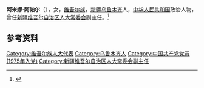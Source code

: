 '''阿米娜·阿帕尔'''（{{bd|1933年|6月|}}），女，[[维吾尔族|维吾尔族]]，[[新疆|新疆]][[乌鲁木齐|乌鲁木齐]]人，[[中华人民共和国|中华人民共和国]]政治人物，曾任[[新疆维吾尔自治区人大常委会|新疆维吾尔自治区人大常委会]]副主任。<ref>{{Cite book|title=中华人民共和国职官志|author=何虎生, 李耀东, 向常福主编|publisher=中国社会出版社|year=2003|isbn=9787800883934|location=北京|pages=}}</ref>

== 参考资料 ==
{{reflist}}

{{中国人物小作品}}

{{Authority control}}
{{DEFAULTSORT:A}}
[[Category:维吾尔族人大代表|Category:维吾尔族人大代表]]
[[Category:乌鲁木齐人|Category:乌鲁木齐人]]
[[Category:中国共产党党员_(1975年入党)|Category:中国共产党党员 (1975年入党)]]
[[Category:新疆维吾尔自治区人大常委会副主任|Category:新疆维吾尔自治区人大常委会副主任]]